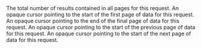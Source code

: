 
<Property name="totalResults" type="number">
  The total number of results contained in all pages for this request.
</Property>

<Property name="first" type="ID">
  An opaque cursor pointing to the start of the first page of data for this
  request.
</Property>

<Property name="last" type="ID">
  An opaque cursor pointing to the end of the final page of data for this
  request.
</Property>

<Property name="prev" type="ID | null">
  An opaque cursor pointing to the start of the previous page of data for this
  request.
</Property>

<Property name="next" type="ID | null">
  An opaque cursor pointing to the start of the next page of data for this
  request.
</Property>
